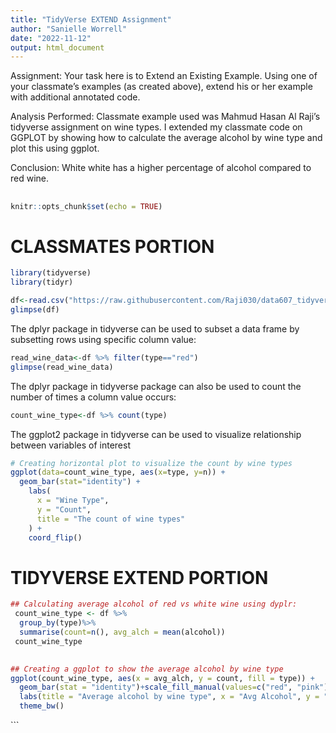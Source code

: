 ---
title: "TidyVerse EXTEND Assignment"
author: "Sanielle Worrell"
date: "2022-11-12"
output: html_document
---

Assignment: Your task here is to Extend an Existing Example. Using one of your classmate's examples (as created above), extend his or her example with additional annotated code.

Analysis Performed: Classmate example used was Mahmud Hasan Al Raji's tidyverse assignment on wine types. I extended my classmate code on GGPLOT by showing how to calculate the average alcohol by wine type and plot this using ggplot.

Conclusion: White white has a higher percentage of alcohol compared to red wine.

## 

## 

```{r setup, include=FALSE}
knitr::opts_chunk$set(echo = TRUE)
```

# CLASSMATES PORTION

```{r }
library(tidyverse)
library(tidyr)
```

```{r }
df<-read.csv("https://raw.githubusercontent.com/Raji030/data607_tidyverse_create_assignment/main/winequalityN.csv")
glimpse(df)
```

The dplyr package in tidyverse can be used to subset a data frame by subsetting rows using specific column value:

```{r }
read_wine_data<-df %>% filter(type=="red")
glimpse(read_wine_data)
```

The dplyr package in tidyverse package can also be used to count the number of times a column value occurs:

```{r use_count_function}
count_wine_type<-df %>% count(type)
```

The ggplot2 package in tidyverse can be used to visualize relationship between variables of interest

```{r }
# Creating horizontal plot to visualize the count by wine types
ggplot(data=count_wine_type, aes(x=type, y=n)) +
  geom_bar(stat="identity") + 
    labs(
      x = "Wine Type",
      y = "Count",
      title = "The count of wine types"
    ) + 
    coord_flip()
```

# TIDYVERSE EXTEND PORTION

```{r}
## Calculating average alcohol of red vs white wine using dyplr:
 count_wine_type <- df %>%
  group_by(type)%>%
  summarise(count=n(), avg_alch = mean(alcohol))
 count_wine_type
 
```

```{r}
## Creating a ggplot to show the average alcohol by wine type
ggplot(count_wine_type, aes(x = avg_alch, y = count, fill = type)) + 
  geom_bar(stat = "identity")+scale_fill_manual(values=c("red", "pink"))+
  labs(title = "Average alcohol by wine type", x = "Avg Alcohol", y = "Count of wine type")+
  theme_bw()
```

\`\`\`
